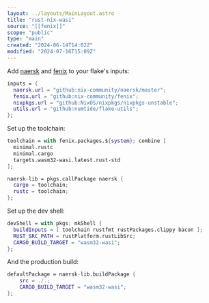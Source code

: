 ```yaml
---
layout: ../layouts/MainLayout.astro
title: "rust-nix-wasi"
source: "[[fenix]]"
scope: "public"
type: "main"
created: "2024-06-14T14:02Z"
modified: "2024-07-16T15:09Z"
---
```


Add [naersk](naersk) and [fenix](fenix) to your flake's inputs:
```nix
inputs = {
  naersk.url = "github:nix-community/naersk/master";
  fenix.url = "github:nix-community/fenix";
  nixpkgs.url = "github:NixOS/nixpkgs/nixpkgs-unstable";
  utils.url = "github:numtide/flake-utils";
};
```

Set up the toolchain:
```nix
toolchain = with fenix.packages.${system}; combine [
  minimal.rustc
  minimal.cargo
  targets.wasm32-wasi.latest.rust-std
];

naersk-lib = pkgs.callPackage naersk {
  cargo = toolchain;
  rustc = toolchain;
};
```

Set up the dev shell:
```nix
devShell = with pkgs; mkShell {
  buildInputs = [ toolchain rustfmt rustPackages.clippy bacon ];
  RUST_SRC_PATH = rustPlatform.rustLibSrc;
  CARGO_BUILD_TARGET = "wasm32-wasi";
};
```

And the production build:
```nix
defaultPackage = naersk-lib.buildPackage {
    src = ./.;
    CARGO_BUILD_TARGET = "wasm32-wasi";
};
```